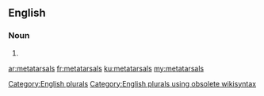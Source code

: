==English==

===Noun===
{{head|en}}

# {{plural of|metatarsal}}

[[Category:English plurals]][[Category:English plurals using obsolete wikisyntax]]

[[ar:metatarsals]]
[[fr:metatarsals]]
[[ku:metatarsals]]
[[my:metatarsals]]